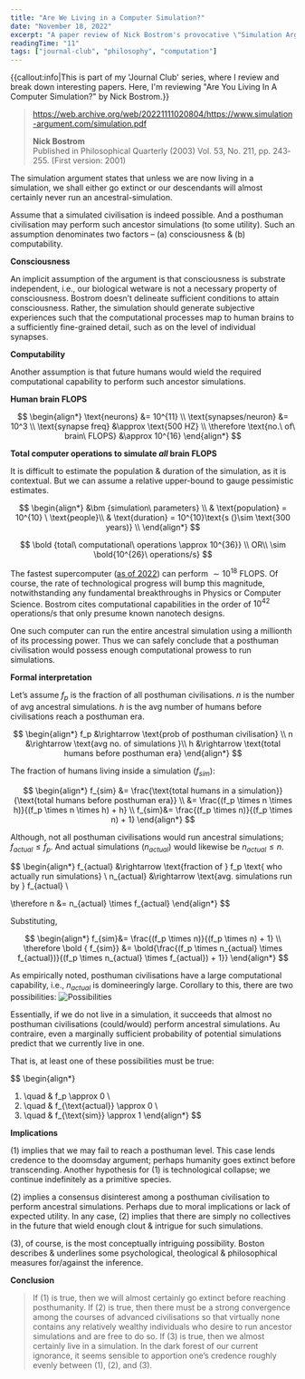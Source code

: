 ```yaml
---
title: "Are We Living in a Computer Simulation?"
date: "November 18, 2022"
excerpt: "A paper review of Nick Bostrom's provocative \"Simulation Argument\", formally analyzing the probabilistic framework, philosophical premises, computational assumptions, and implications."
readingTime: "11"
tags: ["journal-club", "philosophy", "computation"]
---
```


{{callout:info|This is part of my 'Journal Club' series, where I review and break down interesting papers. Here, I'm reviewing "Are You Living In A Computer Simulation?" by Nick Bostrom.}}

> https://web.archive.org/web/20221111020804/https://www.simulation-argument.com/simulation.pdf
> 
> **Nick Bostrom**\
> Published in Philosophical Quarterly (2003) Vol. 53, No. 211, pp. 243‐255. (First version: 2001)

The simulation argument states that unless we are now living in a simulation, we shall either go extinct or our descendants will almost certainly never run an ancestral-simulation.

Assume that a simulated civilisation is indeed possible. And a posthuman civilisation may perform such ancestor simulations (to some utility). Such an assumption denominates two factors –
(a) consciousness & (b) computability.

**Consciousness**

An implicit assumption of the argument is that consciousness is substrate independent, i.e., our biological wetware is not a necessary property of consciousness. Bostrom doesn’t delineate sufficient conditions to attain consciousness. Rather, the simulation should generate subjective experiences such that the computational processes map to human brains to a sufficiently fine-grained detail, such as on the level of individual synapses.

**Computability**

Another assumption is that future humans would wield the required computational capability to perform such ancestor simulations.

**Human brain FLOPS**

$$
\begin{align*}
\text{neurons} &= 10^{11} \\
\text{synapses/neuron} &= 10^3 \\
\text{synapse freq} &\approx \text{500 HZ} \\
\therefore \text{no.\ of\ brain\ FLOPS} &\approx 10^{16}
\end{align*}
$$

**Total computer operations to simulate *all* brain FLOPS**

It is difficult to estimate the population & duration of the simulation, as it is contextual. But we can assume a relative upper-bound to gauge pessimistic estimates.

$$
\begin{align*}
&\bm {simulation\ parameters} \\ &
\text{population} = 10^{10} \ \text{people}\\ &
\text{duration} = 10^{10}\text{s (}\sim \text{300 years)} \\
\end{align*}
$$

$$
\bold {total\ computational\ operations \approx 10^{36}} \\
OR\\
\sim \bold{10^{26}\ operations/s}
$$

The fastest supercomputer ([as of 2022](https://www.top500.org/lists/top500/2022/11/)) can perform $\sim 10^{18}$ FLOPS. Of course, the rate of technological progress will bump this magnitude, notwithstanding any fundamental breakthroughs in Physics or Computer Science. Bostrom cites computational capabilities in the order of $10^{42}$ operations/s that only presume known nanotech designs. 

One such computer can run the entire ancestral simulation using a millionth of its processing power. Thus we can safely conclude that a posthuman civilisation would possess enough computational prowess to run simulations.

**Formal interpretation**

Let’s assume $f_p$ is the fraction of all posthuman civilisations. $n$ is the number of avg ancestral simulations. $h$ is the avg number of humans before civilisations reach a posthuman era.

$$
\begin{align*}
f_p &\rightarrow  \text{prob of posthuman civilisation} \\ 
n  &\rightarrow \text{avg no. of simulations }\\
h  &\rightarrow \text{total humans before posthuman era}
\end{align*}
$$

The fraction of humans living inside a simulation ($f_{sim}$):

$$
\begin{align*}
f_{sim} &= \frac{\text{total humans in a simulation}}{\text{total humans before posthuman era}} \\
&= \frac{(f_p \times n \times h)}{(f_p \times n \times h) + h} \\
f_{sim}&= \frac{(f_p \times n)}{(f_p \times n) + 1}
\end{align*}
$$

Although, not all posthuman civilisations would run ancestral simulations; $f_{actual} \le f_p$. And actual simulations ($n_{actual}$) would likewise be $n_{actual} \le n$.

$$
\begin{align*}
f_{actual} &\rightarrow \text{fraction of } f_p \text{ who actually run simulations} \\
n_{actual} &\rightarrow \text{avg. simulations run by } f_{actual} \\

\therefore n &= n_{actual} \times f_{actual}
\end{align*}
$$

Substituting,

$$
\begin{align*}
f_{sim}&= \frac{(f_p \times n)}{(f_p \times n) + 1} \\
\therefore \bold { f_{sim}} &= \bold{\frac{(f_p \times n_{actual} \times f_{actual})}{(f_p \times n_{actual} \times f_{actual}) + 1}}
\end{align*}
$$

As empirically noted, posthuman civilisations have a large computational capability, i.e., $n_{actual}$ is domineeringly large. Corollary to this, there are two possibilities:
![Possibilities](/images/bsim1.svg?width=300&height=200)

Essentially, if we do not live in a simulation, it succeeds that almost no posthuman civilisations (could/would) perform ancestral simulations. Au contraire, even a marginally sufficient probability of potential simulations predict that we currently live in one.

That is, at least one of these possibilities must be true:

$$
\begin{align*}
1. \quad & f_p \approx 0 \\
2. \quad & f_{\text{actual}} \approx 0 \\
3. \quad & f_{\text{sim}} \approx 1
\end{align*}
$$

**Implications**

(1) implies that we may fail to reach a posthuman level. This case lends credence to the doomsday argument; perhaps humanity goes extinct before transcending. Another hypothesis for (1) is technological collapse; we continue indefinitely as a primitive species.

(2) implies a consensus disinterest among a posthuman civilisation to perform ancestral simulations. Perhaps due to moral implications or lack of expected utility. In any case, (2) implies that there are simply no collectives in the future that wield enough clout & intrigue for such simulations.

(3), of course, is the most conceptually intriguing possibility. Boston describes & underlines some psychological, theological & philosophical measures for/against the inference.

**Conclusion**

> If (1) is true, then we will almost certainly go extinct before reaching posthumanity. If (2) is true, then there must be a strong convergence among the courses of advanced civilisations so that virtually none contains any relatively wealthy individuals who desire to run ancestor simulations and are free to do so. If (3) is true, then we almost certainly live in a simulation. In the dark forest of our current ignorance, it seems sensible to apportion one’s credence roughly evenly between (1), (2), and (3).
>